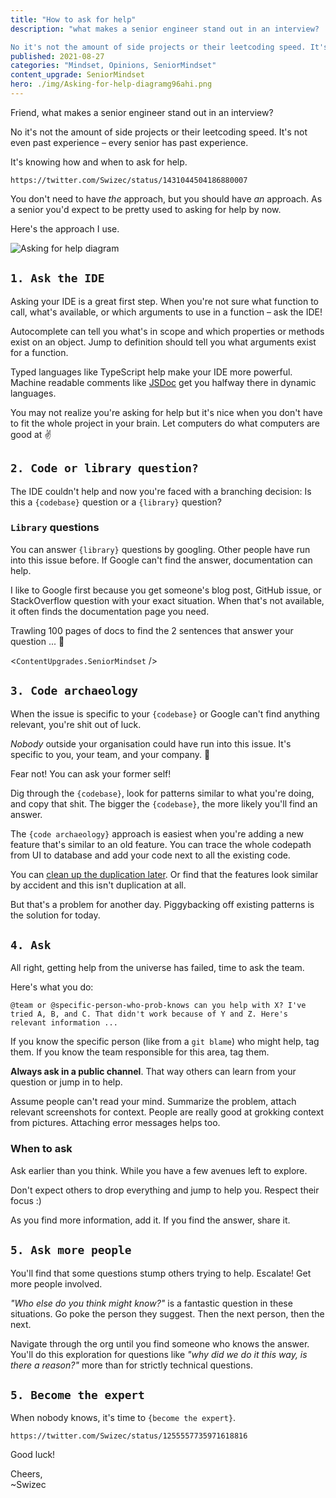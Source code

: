 ```yaml
---
title: "How to ask for help" 
description: "what makes a senior engineer stand out in an interview?

No it's not the amount of side projects or their leetcoding speed. It's knowing how and when to ask for help." 
published: 2021-08-27
categories: "Mindset, Opinions, SeniorMindset"
content_upgrade: SeniorMindset
hero: ./img/Asking-for-help-diagramg96ahi.png
---
```



Friend, what makes a senior engineer stand out in an interview?

No it's not the amount of side projects or their leetcoding speed. It's not even past experience – every senior has past experience.

It's knowing how and when to ask for help.

`https://twitter.com/Swizec/status/1431044504186880007`

You don't need to have _the_ approach, but you should have _an_ approach. As a senior you'd expect to be pretty used to asking for help by now.

Here's the approach I use.

![Asking for help diagram](./img/Asking-for-help-diagramg96ahi.png)

## `1. Ask the IDE`

Asking your IDE is a great first step. When you're not sure what function to call, what's available, or which arguments to use in a function – ask the IDE!

Autocomplete can tell you what's in scope and which properties or methods exist on an object. Jump to definition should tell you what arguments exist for a function.

Typed languages like TypeScript help make your IDE more powerful. Machine readable comments like [JSDoc](https://jsdoc.app) get you halfway there in dynamic languages.

You may not realize you're asking for help but it's nice when you don't have to fit the whole project in your brain. Let computers do what computers are good at ✌️

## `2. Code or library question?`

The IDE couldn't help and now you're faced with a branching decision: Is this a `{codebase}` question or a `{library}` question?

### `Library` questions

You can answer `{library}` questions by googling. Other people have run into this issue before. If Google can't find the answer, documentation can help.

I like to Google first because you get someone's blog post, GitHub issue, or StackOverflow question with your exact situation. When that's not available, it often finds the documentation page you need.

Trawling 100 pages of docs to find the 2 sentences that answer your question ... 🤢

<`ContentUpgrades.SeniorMindset` />

## `3. Code archaeology`

When the issue is specific to your `{codebase}` or Google can't find anything relevant, you're shit out of luck.

_Nobody_ outside your organisation could have run into this issue. It's specific to you, your team, and your company. 💩

Fear not! You can ask your former self!

Dig through the `{codebase}`, look for patterns similar to what you're doing, and copy that shit. The bigger the `{codebase}`, the more likely you'll find an answer.

The `{code archaeology}` approach is easiest when you're adding a new feature that's similar to an old feature. You can trace the whole codepath from UI to database and add your code next to all the existing code.

You can [clean up the duplication later](https://swizec.com/blog/reader-question:-when-do-you-fix-tech-debt/). Or find that the features look similar by accident and this isn't duplication at all.

But that's a problem for another day. Piggybacking off existing patterns is the solution for today.

## `4. Ask`

All right, getting help from the universe has failed, time to ask the team.

Here's what you do:

    @team or @specific-person-who-prob-knows can you help with X? I've tried A, B, and C. That didn't work because of Y and Z. Here's relevant information ...

If you know the specific person (like from a `git blame`) who might help, tag them. If you know the team responsible for this area, tag them.

**Always ask in a public channel**. That way others can learn from your question or jump in to help.

Assume people can't read your mind. Summarize the problem, attach relevant screenshots for context. People are really good at grokking context from pictures. Attaching error messages helps too.

### When to ask

Ask earlier than you think. While you have a few avenues left to explore.

Don't expect others to drop everything and jump to help you. Respect their focus :)

As you find more information, add it. If you find the answer, share it.

## `5. Ask more people`

You'll find that some questions stump others trying to help. Escalate! Get more people involved.

_"Who else do you think might know?"_ is a fantastic question in these situations. Go poke the person they suggest. Then the next person, then the next.

Navigate through the org until you find someone who knows the answer. You'll do this exploration for questions like _"why did we do it this way, is there a reason?"_ more than for strictly technical questions.

## `5. Become the expert`

When nobody knows, it's time to `{become the expert}`.

`https://twitter.com/Swizec/status/1255557735971618816`

Good luck!

Cheers,<br/>
~Swizec